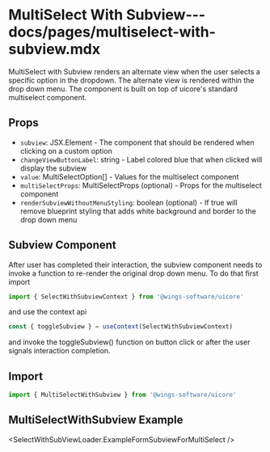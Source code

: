 # MultiSelect With Subview--- docs/pages/multiselect-with-subview.mdx


MultiSelect with Subview renders an alternate view when the user selects a specific option in the dropdown. The alternate view is rendered within the drop down menu.
The component is built on top of uicore's standard multiselect component.

## Props

- `subview`: JSX.Element - The component that should be rendered when clicking on a custom option
- `changeViewButtonLabel`: string - Label colored blue that when clicked will display the subview
- `value`: MultiSelectOption[] - Values for the multiselect component
- `multiSelectProps`: MultiSelectProps (optional) - Props for the multiselect component
- `renderSubviewWithoutMenuStyling`: boolean (optional) - If true will remove blueprint styling that adds white background and border to the drop down menu

## Subview Component

After user has completed their interaction, the subview component needs to invoke a function to re-render the original drop down menu.
To do that first import

```js
import { SelectWithSubviewContext } from '@wings-software/uicore'
```

and use the context api

```js
const { toggleSubview } = useContext(SelectWithSubviewContext)
```

and invoke the toggleSubview() function on button click or after the user signals interaction completion.

## Import

```js
import { MultiSelectWithSubview } from '@wings-software/uicore'
```

## MultiSelectWithSubview Example

<SelectWithSubViewLoader.ExampleFormSubviewForMultiSelect />
